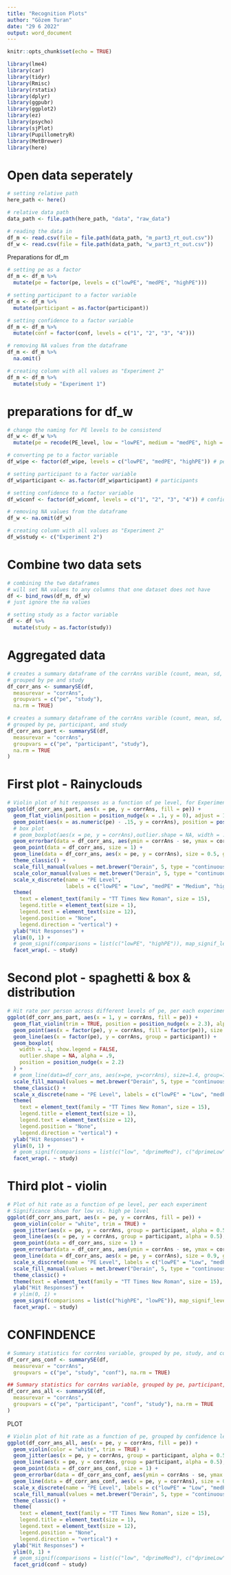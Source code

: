 ```yaml
---
title: "Recognition Plots"
author: "Gözem Turan"
date: "29 6 2022"
output: word_document
---
```


```r
knitr::opts_chunk$set(echo = TRUE)
```

```r
library(lme4)
library(car)
library(tidyr)
library(Rmisc)
library(rstatix)
library(dplyr)
library(ggpubr)
library(ggplot2)
library(ez)
library(psycho)
library(sjPlot)
library(PupillometryR)
library(MetBrewer)
library(here)
```

# Open data seperately
```r
# setting relative path
here_path <- here()

# relative data path
data_path <- file.path(here_path, "data", "raw_data")

# reading the data in
df_m <- read.csv(file = file.path(data_path, "m_part3_rt_out.csv"))
df_w <- read.csv(file = file.path(data_path, "w_part3_rt_out.csv"))
```

Preparations for df_m
```r
# setting pe as a factor
df_m <- df_m %>% 
  mutate(pe = factor(pe, levels = c("lowPE", "medPE", "highPE")))

# setting participant to a factor variable
df_m <- df_m %>% 
  mutate(participant = as.factor(participant))

# setting confidence to a factor variable
df_m <- df_m %>% 
  mutate(conf = factor(conf, levels = c("1", "2", "3", "4")))

# removing NA values from the dataframe
df_m <- df_m %>% 
  na.omit()

# creating column with all values as "Experiment 2"
df_m <- df_m %>% 
  mutate(study = "Experiment 1") 
```

# preparations for df_w
```r
# change the naming for PE levels to be consistend
df_w <- df_w %>%
  mutate(pe = recode(PE_level, low = "lowPE", medium = "medPE", high = "highPE"))

# converting pe to a factor variable
df_w$pe <- factor(df_w$pe, levels = c("lowPE", "medPE", "highPE")) # pe

# setting participant to a factor variable
df_w$participant <- as.factor(df_w$participant) # participants

# setting confidence to a factor variable
df_w$conf <- factor(df_w$conf, levels = c("1", "2", "3", "4")) # confidence

# removing NA values from the dataframe
df_w <- na.omit(df_w)

# creating column with all values as "Experiment 2"
df_w$study <- c("Experiment 2")
```

# Combine two data sets
```r
# combining the two dataframes 
# will set NA values to any columns that one dataset does not have
df <- bind_rows(df_m, df_w)
# just ignore the na values

# setting study as a factor variable
df <- df %>% 
  mutate(study = as.factor(study))
```

# Aggregated data
```r
# creates a summary dataframe of the corrAns varible (count, mean, sd, se, ci)
# grouped by pe and study
df_corr_ans <- summarySE(df, 
  measurevar = "corrAns", 
  groupvars = c("pe", "study"), 
  na.rm = TRUE)

# creates a summary dataframe of the corrAns varible (count, mean, sd, se, ci)
# grouped by pe, participant, and study
df_corr_ans_part <- summarySE(df,
  measurevar = "corrAns",
  groupvars = c("pe", "participant", "study"), 
  na.rm = TRUE
)
```

# First plot - Rainyclouds
```r

# Violin plot of hit responses as a function of pe level, for Experiments 1 and 2
ggplot(df_corr_ans_part, aes(x = pe, y = corrAns, fill = pe)) +
  geom_flat_violin(position = position_nudge(x = .1, y = 0), adjust = 1.5, trim = TRUE, color = "white") +
  geom_point(aes(x = as.numeric(pe) - .15, y = corrAns), position = position_jitter(width = .05, height = 0), size = 1, shape = 20) +
  # box plot
  # geom_boxplot(aes(x = pe, y = corrAns),outlier.shape = NA, width = .1, colour = "black") +
  geom_errorbar(data = df_corr_ans, aes(ymin = corrAns - se, ymax = corrAns + se, width = 0.1)) +
  geom_point(data = df_corr_ans, size = 1) +
  geom_line(data = df_corr_ans, aes(x = pe, y = corrAns), size = 0.5, group = 1) +
  theme_classic() +
  scale_fill_manual(values = met.brewer("Derain", 5, type = "continuous")) +
  scale_color_manual(values = met.brewer("Derain", 5, type = "continuous")) +
  scale_x_discrete(name = "PE Level", 
                   labels = c("lowPE" = "Low", "medPE" = "Medium", "highPE" = "High")) +
  theme(
    text = element_text(family = "TT Times New Roman", size = 15), 
    legend.title = element_text(size = 1), 
    legend.text = element_text(size = 12), 
    legend.position = "None", 
    legend.direction = "vertical") +
  ylab("Hit Responses") +
  ylim(0, 1) +
  # geom_signif(comparisons = list(c("lowPE", "highPE")), map_signif_level=TRUE, y_position = c(1.1, 1.2, 1.3)) +
  facet_wrap(. ~ study)

```

# Second plot - spaghetti & box & distribution
```r

# Hit rate per person across different levels of pe, per each experiment
ggplot(df_corr_ans_part, aes(x = 1, y = corrAns, fill = pe)) +
  geom_flat_violin(trim = TRUE, position = position_nudge(x = 2.3), alpha = .9, color = "black") +
  geom_point(aes(x = factor(pe), y = corrAns, fill = factor(pe)), size = 2.5, shape = 21) +
  geom_line(aes(x = factor(pe), y = corrAns, group = participant)) +
  geom_boxplot(
    width = .1, show.legend = FALSE,
    outlier.shape = NA, alpha = .9,
    position = position_nudge(x = 2.2)
  ) +
  # geom_line(data=df_corr_ans, aes(x=pe, y=corrAns), size=1.4, group=1, color = "pink") +
  scale_fill_manual(values = met.brewer("Derain", 5, type = "continuous")) +
  theme_classic() +
  scale_x_discrete(name = "PE Level", labels = c("lowPE" = "Low", "medPE" = "Medium", "highPE" = "High")) +
  theme(
    text = element_text(family = "TT Times New Roman", size = 15), 
    legend.title = element_text(size = 1), 
    legend.text = element_text(size = 12), 
    legend.position = "None", 
    legend.direction = "vertical") +
  ylab("Hit Responses") +
  ylim(0, 1) +
  # geom_signif(comparisons = list(c("low", "dprimeMed"), c("dprimeLow", "dprimeHigh"), c("dprimeMed", "dprimeHigh")), map_signif_level=TRUE) +
  facet_wrap(. ~ study)
```


# Third plot - violin
```r

# Plot of hit rate as a function of pe level, per each experiment
# Significance shown for low vs. high pe level
ggplot(df_corr_ans_part, aes(x = pe, y = corrAns, fill = pe)) +
  geom_violin(color = "white", trim = TRUE) +
  geom_jitter(aes(x = pe, y = corrAns, group = participant, alpha = 0.5), color = "gray50", size = 0.5, position = position_dodge(0)) +
  geom_line(aes(x = pe, y = corrAns, group = participant, alpha = 0.5), color = "gray50", position = position_dodge(0)) +
  geom_point(data = df_corr_ans, size = 1) +
  geom_errorbar(data = df_corr_ans, aes(ymin = corrAns - se, ymax = corrAns + se, width = 0.1)) +
  geom_line(data = df_corr_ans, aes(x = pe, y = corrAns), size = 0.9, group = 1) +
  scale_x_discrete(name = "PE Level", labels = c("lowPE" = "Low", "medPE" = "Medium", "highPE" = "High")) +
  scale_fill_manual(values = met.brewer("Derain", 5, type = "continuous")) +
  theme_classic() +
  theme(text = element_text(family = "TT Times New Roman", size = 15), legend.title = element_text(size = 1), legend.text = element_text(size = 12), legend.position = "None", legend.direction = "vertical") +
  ylab("Hit Responses") +
  # ylim(0, 1) +
  geom_signif(comparisons = list(c("highPE", "lowPE")), map_signif_level = FALSE) +
  facet_wrap(. ~ study)
```


# CONFINDENCE 
```r

# Summary statistics for corrAns variable, grouped by pe, study, and conf
df_corr_ans_conf <- summarySE(df,
  measurevar = "corrAns", 
  groupvars = c("pe", "study", "conf"), na.rm = TRUE)

## Summary statistics for corrAns variable, grouped by pe, participant, study, and conf
df_corr_ans_all <- summarySE(df,
  measurevar = "corrAns",
  groupvars = c("pe", "participant", "conf", "study"), na.rm = TRUE
)
```

PLOT
```r
# Violin plot of hit rate as a function of pe, grouped by confidence levels
ggplot(df_corr_ans_all, aes(x = pe, y = corrAns, fill = pe)) +
  geom_violin(color = "white", trim = TRUE) +
  geom_jitter(aes(x = pe, y = corrAns, group = participant, alpha = 0.5), color = "gray50", size = 0.5, position = position_dodge(0)) +
  geom_line(aes(x = pe, y = corrAns, group = participant, alpha = 0.5), color = "gray50", position = position_dodge(0)) +
  geom_point(data = df_corr_ans_conf, size = 1) +
  geom_errorbar(data = df_corr_ans_conf, aes(ymin = corrAns - se, ymax = corrAns + se, width = 0.1)) +
  geom_line(data = df_corr_ans_conf, aes(x = pe, y = corrAns), size = 0.9, group = 1) +
  scale_x_discrete(name = "PE Level", labels = c("lowPE" = "Low", "medPE" = "Medium", "highPE" = "High")) +
  scale_fill_manual(values = met.brewer("Derain", 5, type = "continuous")) +
  theme_classic() +
  theme(
    text = element_text(family = "TT Times New Roman", size = 15), 
    legend.title = element_text(size = 1), 
    legend.text = element_text(size = 12), 
    legend.position = "None", 
    legend.direction = "vertical") +
  ylab("Hit Responses") +
  ylim(0, 1) +
  # geom_signif(comparisons = list(c("low", "dprimeMed"), c("dprimeLow", "dprimeHigh"), c("dprimeMed", "dprimeHigh")), map_signif_level=TRUE) +
  facet_grid(conf ~ study)
```
